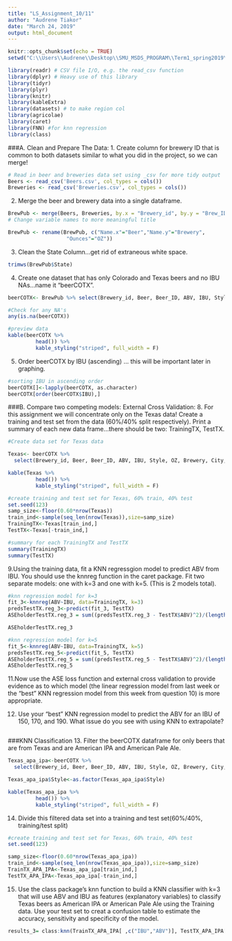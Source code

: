 ---
title: "LS_Assignment_10/11"
author: "Audrene Tiakor"
date: "March 24, 2019"
output: html_document
---
```{r setup, include=FALSE}
knitr::opts_chunk$set(echo = TRUE)
setwd("C:\\Users\\Audrene\\Desktop\\SMU_MSDS_PROGRAM\\Term1_spring2019\\MSDS6306\\HW\\live_session_10_11")
```

```{r message=FALSE, warning=FALSE, include=TRUE, paged.print=FALSE}
library(readr) # CSV file I/O, e.g. the read_csv function
library(dplyr) # Heavy use of this library
library(tidyr)
library(plyr)
library(knitr)
library(kableExtra)
library(datasets) # to make region col
library(agricolae)
library(caret)
library(FNN) #for knn regression
library(class)
```

###A. Clean and Prepare The Data:
1. Create column for brewery ID that is common to both datasets similar to what you did in the project, so we can merge!

```{r, cc}
# Read in beer and breweries data set using _csv for more tidy output
Beers <- read_csv('Beers.csv', col_types = cols())
Breweries <- read_csv('Breweries.csv', col_types = cols())

```
2. Merge the beer and brewery data into a single dataframe.
```{r, merge}
BrewPub <- merge(Beers, Breweries, by.x = "Brewery_id", by.y = "Brew_ID", all = TRUE)
# Change variable names to more meaningful title

BrewPub <- rename(BrewPub, c("Name.x"="Beer","Name.y"="Brewery",
                   "Ounces"="OZ"))
```
3. Clean the State Column...get rid of extraneous white space.
```{r, paged.print=FALSE}
trimws(BrewPub$State)
```
4. Create one dataset that has only Colorado and Texas beers and no IBU NAs...name it "beerCOTX".
```{r, cotx}
beerCOTX<- BrewPub %>% select(Brewery_id, Beer, Beer_ID, ABV, IBU, Style, OZ, Brewery, City, State) %>% filter(State %in% c("TX","CO")) %>% na.omit()

#Check for any NA's
any(is.na(beerCOTX))

#preview data
kable(beerCOTX %>% 
         head()) %>%
         kable_styling("striped", full_width = F)

```
5. Order beerCOTX by IBU (ascending) ... this will be important later in graphing.
```{r, asc}
#sorting IBU in ascending order
beerCOTX[]<-lapply(beerCOTX, as.character)
beerCOTX[order(beerCOTX$IBU),]

```
###B. Compare two competing models: External Cross Validation:
8. For this assignment we will concentrate only on the Texas data! Create a training and test set from the data (60%/40% split respectively). Print a summary of each new data frame...there should be two: TrainingTX, TestTX.

```{r,TX}
#Create data set for Texas data

Texas<- beerCOTX %>% 
  select(Brewery_id, Beer, Beer_ID, ABV, IBU, Style, OZ, Brewery, City, State) %>% filter(State == "TX") %>% na.omit()

kable(Texas %>% 
         head()) %>%
         kable_styling("striped", full_width = F)

#create training and test set for Texas, 60% train, 40% test
set.seed(123)
samp_size<-floor(0.60*nrow(Texas))
train_ind<-sample(seq_len(nrow(Texas)),size=samp_size)
TrainingTX<-Texas[train_ind,]
TestTX<-Texas[-train_ind,]

#summary for each TrainingTX and TestTX
summary(TrainingTX)
summary(TestTX)
```

9.Using the training data, fit a KNN regressgion model to predict ABV from IBU. You should use the knnreg function in the caret package. Fit two separate models: one with k=3 and one with k=5. (This is 2 models total).

```{r,}
#knn regression model for k=3
fit_3<-knnreg(ABV~IBU, data=TrainingTX, k=3)
predsTestTX.reg_3<-predict(fit_3, TestTX)
ASEholderTestTX.reg_3 = sum((predsTestTX.reg_3 - TestTX$ABV)^2)/(length(TestTX$ABV))

ASEholderTestTX.reg_3

```
```{r,k5}
#knn regression model for k=5
fit_5<-knnreg(ABV~IBU, data=TrainingTX, k=5)
predsTestTX.reg_5<-predict(fit_5, TestTX)
ASEholderTestTX.reg_5 = sum((predsTestTX.reg_5 - TestTX$ABV)^2)/(length(TestTX$ABV))
ASEholderTestTX.reg_5
```
11.Now use the ASE loss function and external cross validation to provide evidence as to which model (the linear regression model from last week or the "best" KNN regression model from this week from question 10) is more appropriate.

12. Use your "best" KNN regression model to predict the ABV for an IBU of 150, 170, and 190. What issue do you see with using KNN to extrapolate?
```{r}

```

###KNN Classification
13. Filter the beerCOTX dataframe for only beers that are from Texas and are American IPA and American Pale Ale.

```{r,filter}
Texas_apa_ipa<-beerCOTX %>% 
  select(Brewery_id, Beer, Beer_ID, ABV, IBU, Style, OZ, Brewery, City, State) %>% filter(State == "TX" & Style %in% c("American IPA","American Pale Ale (APA)")) 

Texas_apa_ipa$Style<-as.factor(Texas_apa_ipa$Style)

kable(Texas_apa_ipa %>% 
         head()) %>%
         kable_styling("striped", full_width = F)
```
14. Divide this filtered data set into a training and test set(60%/40%, training/test split)
```{r,split2}
#create training and test set for Texas, 60% train, 40% test
set.seed(123)

samp_size<-floor(0.60*nrow(Texas_apa_ipa))
train_ind<-sample(seq_len(nrow(Texas_apa_ipa)),size=samp_size)
TrainTX_APA_IPA<-Texas_apa_ipa[train_ind,]
TestTX_APA_IPA<-Texas_apa_ipa[-train_ind,]
```
15. Use the class package's knn function to build a KNN classifier with k=3 that will use ABV and IBU as features (explanatory variables) to classify Texas beers as American IPA or American Pale Ale using the Training data. Use your test set to creat a confusion table to estimate the accuracy, sensitivity and specificity of the model.
```{r}
results_3= class:knn(TrainTX_APA_IPA[ ,c("IBU","ABV")], TestTX_APA_IPA[ , c("IBU", "ABV")], TrainTX_APA_IPA$Style, k=3)
```



